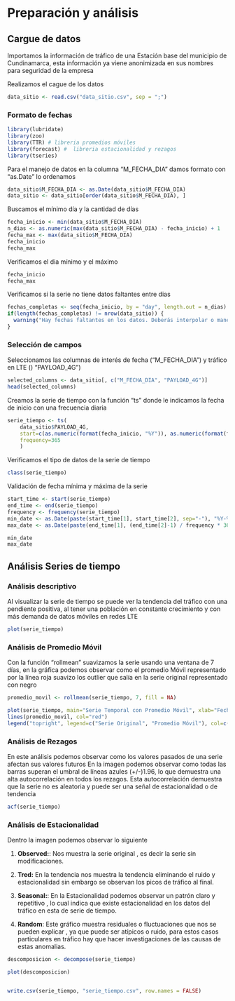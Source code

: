 # Preparación y análisis

## Cargue de datos

Importamos la información de tráfico de una Estación base del municipio de Cundinamarca, esta información ya viene anonimizada en sus nombres para seguridad de la empresa

Realizamos el cague de los datos

```{r}
data_sitio <- read.csv("data_sitio.csv", sep = ";")
```

### Formato de fechas

```{r echo=FALSE, message=FALSE, warning=FALSE}
library(lubridate)
library(zoo)
library(TTR) # libreria promedios móviles
library(forecast) #  libreria estacionalidad y rezagos
library(tseries)

```


Para el manejo de datos en la columna "M_FECHA_DIA" damos formato con  "as.Date" lo ordenamos

```{r}
data_sitio$M_FECHA_DIA <- as.Date(data_sitio$M_FECHA_DIA)
data_sitio <- data_sitio[order(data_sitio$M_FECHA_DIA), ]
```

Buscamos el mínimo día y la cantidad de días
```{r}

fecha_inicio <- min(data_sitio$M_FECHA_DIA)
n_dias <- as.numeric(max(data_sitio$M_FECHA_DIA) - fecha_inicio) + 1
fecha_max <- max(data_sitio$M_FECHA_DIA)
fecha_inicio
fecha_max
```

Verificamos el dia mínimo y el máximo
```{r}
fecha_inicio
fecha_max
```


Verificamos si la serie no tiene datos faltantes entre dias
```{r}
fechas_completas <- seq(fecha_inicio, by = "day", length.out = n_dias)
if(length(fechas_completas) != nrow(data_sitio)) {
  warning("Hay fechas faltantes en los datos. Deberás interpolar o manejar los valores faltantes antes de continuar.")
}
```


### Selección de campos

Seleccionamos  las columnas de interés  de fecha ("M_FECHA_DIA") y tráfico en LTE () "PAYLOAD_4G")

```{r}

selected_columns <- data_sitio[, c("M_FECHA_DIA", "PAYLOAD_4G")]
head(selected_columns)
```





Creamos la serie de tiempo con la función  "ts" donde le indicamos la fecha de inicio con una frecuencia diaria
```{r}

serie_tiempo <- ts(
    data_sitio$PAYLOAD_4G, 
    start=c(as.numeric(format(fecha_inicio, "%Y")), as.numeric(format(fecha_inicio, "%j"))),
    frequency=365
    )

```

Verificamos el tipo de datos de la serie de tiempo 
```{r}
class(serie_tiempo)
```


Validación de fecha mínima y máxima de la serie

```{r}
start_time <- start(serie_tiempo)
end_time <- end(serie_tiempo)
frequency <- frequency(serie_tiempo)
min_date <- as.Date(paste(start_time[1], start_time[2], sep="-"), "%Y-%j")
max_date <- as.Date(paste(end_time[1], (end_time[2]-1) / frequency * 365, sep="-"), "%Y-%j")

min_date
max_date

```

## Análisis Series de tiempo

### Análisis descriptivo

Al visualizar la serie de tiempo se puede ver la tendencia del tráfico con una pendiente positiva, al tener una población en constante crecimiento y con más demanda de datos móviles en redes LTE 
```{r}
plot(serie_tiempo)
```
 
### Análisis de Promedio Móvil

Con la función "rollmean" suavizamos la serie usando una ventana de 7 días, en la gráfica 
podemos observar como el promedio Móvil representado por la línea roja suavizo los outlier que salía en la serie original representado con negro


```{r}
promedio_movil <- rollmean(serie_tiempo, 7, fill = NA)

plot(serie_tiempo, main="Serie Temporal con Promedio Móvil", xlab="Fecha", ylab="PAYLOAD_4G")
lines(promedio_movil, col="red")
legend("topright", legend=c("Serie Original", "Promedio Móvil"), col=c("black", "red"), lty=1)

```

### Análisis de Rezagos

En este análisis podemos observar como los valores pasados de una serie afectan sus valores futuros
En la imagen podemos observar como todas las barras superan el umbral de líneas azules (+/-)1.96, lo que demuestra una alta autocorrelación en todos los rezagos. Esta autocorrelación demuestra que la serie no es aleatoria y puede ser una señal de estacionalidad o de tendencia


```{r}
acf(serie_tiempo)

```

### Análisis de Estacionalidad

Dentro la imagen podemos observar lo siguiente

1. **Observed:**: Nos muestra la serie original , es decir la serie sin modificaciones.
    
2. **Tred:** En la tendencia nos muestra la tendencia eliminando el ruido y estacionalidad sin embargo se observan los  picos de tráfico al final.
  
3. **Seasonal:**: En la Estacionalidad podemos observar un patrón claro y repetitivo , lo cual indica  que existe estacionalidad en los datos del tráfico en esta de serie de tiempo.

3. **Random**: Este gráfico muestra residuales o fluctuaciones que nos se pueden explicar , ya que puede ser atípicos o ruido, para estos casos particulares en tráfico hay que hacer investigaciones de las causas de estas anomalias.


```{r}
descomposicion <- decompose(serie_tiempo)

plot(descomposicion)


write.csv(serie_tiempo, "serie_tiempo.csv", row.names = FALSE)
```



